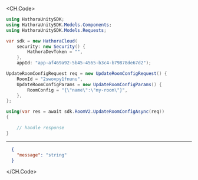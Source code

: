 
<CH.Code>
```csharp UpdateRoomConfig.cs
using HathoraUnitySDK;
using HathoraUnitySDK.Models.Components;
using HathoraUnitySDK.Models.Requests;

var sdk = new HathoraCloud(
    security: new Security() {
        HathoraDevToken = "",
    },
    appId: "app-af469a92-5b45-4565-b3c4-b79878de67d2");

UpdateRoomConfigRequest req = new UpdateRoomConfigRequest() {
    RoomId = "2swovpy1fnunu",
    UpdateRoomConfigParams = new UpdateRoomConfigParams() {
        RoomConfig = "{\"name\":\"my-room\"}",
    },
};

using(var res = await sdk.RoomV2.UpdateRoomConfigAsync(req))
{

    // handle response
}
```
---

```json Example Response
  {
    "message": "string"
  }
```
</CH.Code>
